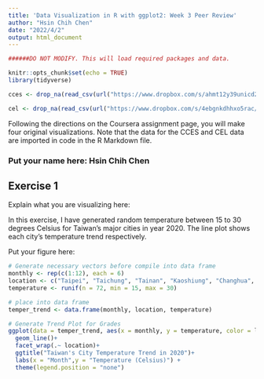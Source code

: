 ```yaml
---
title: 'Data Visualization in R with ggplot2: Week 3 Peer Review'
author: "Hsin Chih Chen"
date: "2022/4/2"
output: html_document
---
```


```r

######DO NOT MODIFY. This will load required packages and data.

knitr::opts_chunk$set(echo = TRUE)
library(tidyverse)

cces <- drop_na(read_csv(url("https://www.dropbox.com/s/ahmt12y39unicd2/cces_sample_coursera.csv?raw=1")))

cel <- drop_na(read_csv(url("https://www.dropbox.com/s/4ebgnkdhhxo5rac/cel_volden_wiseman%20_coursera.csv?raw=1")))


```

Following the directions on the Coursera assignment page, you will make four original visualizations. Note that the data for the CCES and CEL data are imported in code in the R Markdown file.

### Put your name here: Hsin Chih Chen

## Exercise 1

Explain what you are visualizing here:

In this exercise, I have generated random temperature between 15 to 30 degrees Celsius for Taiwan's major cities in year 2020. The line plot shows each city's temperature trend respectively.

Put your figure here:

```r
# Generate necessary vectors before compile into data frame
monthly <- rep(c(1:12), each = 6)
location <- c("Taipei", "Taichung", "Tainan", "Kaoshiung", "Changhua", "Miaoli")
temperature <- runif(n = 72, min = 15, max = 30)

# place into data frame
temper_trend <- data.frame(monthly, location, temperature)

# Generate Trend Plot for Grades
ggplot(data = temper_trend, aes(x = monthly, y = temperature, color = location)) + 
  geom_line()+
  facet_wrap(.~ location)+
  ggtitle("Taiwan's City Temperature Trend in 2020")+
  labs(x = "Month",y = "Temperature (Celsius)") + 
  theme(legend.position = "none")
```
